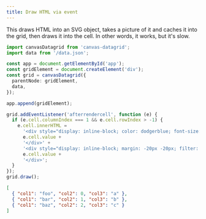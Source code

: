 ```yaml
---
title: Draw HTML via event
---
```



This draws HTML into an SVG object, takes a picture of it and caches it into the grid, then draws it into the cell. In other words, it works, but it's slow.

<SandpackEditor>

```ts
import canvasDatagrid from 'canvas-datagrid';
import data from '/data.json';

const app = document.getElementById('app');
const gridElement = document.createElement('div');
const grid = canvasDatagrid({
  parentNode: gridElement,
  data,
});

app.append(gridElement);

grid.addEventListener('afterrendercell', function (e) {
  if (e.cell.columnIndex === 1 && e.cell.rowIndex > -1) {
    e.cell.innerHTML =
      '<div style="display: inline-block; color: dodgerblue; font-size: 2em;">' +
      e.cell.value +
      '</div>' +
      '<div style="display: inline-block; margin: -20px -20px; filter: blur(5px); font-size: 2em;">' +
      e.cell.value +
      '</div>';
  }
});
grid.draw();
```

```json data.json
[
  { "col1": "foo", "col2": 0, "col3": "a" },
  { "col1": "bar", "col2": 1, "col3": "b" },
  { "col1": "baz", "col2": 2, "col3": "c" }
]
```

</SandpackEditor>

